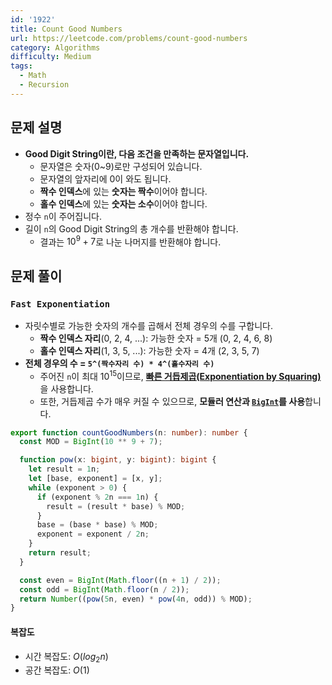 ```yaml
---
id: '1922'
title: Count Good Numbers
url: https://leetcode.com/problems/count-good-numbers
category: Algorithms
difficulty: Medium
tags:
  - Math
  - Recursion
---
```


## 문제 설명

- **Good Digit String이란, 다음 조건을 만족하는 문자열입니다.**
  - 문자열은 숫자(0~9)로만 구성되어 있습니다.
  - 문자열의 앞자리에 0이 와도 됩니다.
  - **짝수 인덱스**에 있는 **숫자는 짝수**이어야 합니다.
  - **홀수 인덱스**에 있는 **숫자는 소수**이어야 합니다.
- 정수 `n`이 주어집니다.
- 길이 `n`의 Good Digit String의 총 개수를 반환해야 합니다.
  - 결과는 $10^9 + 7$로 나눈 나머지를 반환해야 합니다.

## 문제 풀이

### **`Fast Exponentiation`**

- 자릿수별로 가능한 숫자의 개수를 곱해서 전체 경우의 수를 구합니다.
  - **짝수 인덱스 자리**(0, 2, 4, ...): 가능한 숫자 = 5개 (0, 2, 4, 6, 8)
  - **홀수 인덱스 자리**(1, 3, 5, ...): 가능한 숫자 = 4개 (2, 3, 5, 7)
- **전체 경우의 수 = `5^(짝수자리 수) * 4^(홀수자리 수)`**
  - 주어진 `n`이 최대 $10^{15}$이므로, [**빠른 거듭제곱(Exponentiation by Squaring)**](https://en.wikipedia.org/wiki/Exponentiation_by_squaring)을 사용합니다.
  - 또한, 거듭제곱 수가 매우 커질 수 있으므로, **모듈러 연산과 [`BigInt`](https://developer.mozilla.org/ko/docs/Web/JavaScript/Reference/Global_Objects/BigInt)를 사용**합니다.

```typescript showLineNumbers
export function countGoodNumbers(n: number): number {
  const MOD = BigInt(10 ** 9 + 7);

  function pow(x: bigint, y: bigint): bigint {
    let result = 1n;
    let [base, exponent] = [x, y];
    while (exponent > 0) {
      if (exponent % 2n === 1n) {
        result = (result * base) % MOD;
      }
      base = (base * base) % MOD;
      exponent = exponent / 2n;
    }
    return result;
  }

  const even = BigInt(Math.floor((n + 1) / 2));
  const odd = BigInt(Math.floor(n / 2));
  return Number((pow(5n, even) * pow(4n, odd)) % MOD);
}
```

#### 복잡도

- 시간 복잡도: $O(log_2 n)$
- 공간 복잡도: $O(1)$
